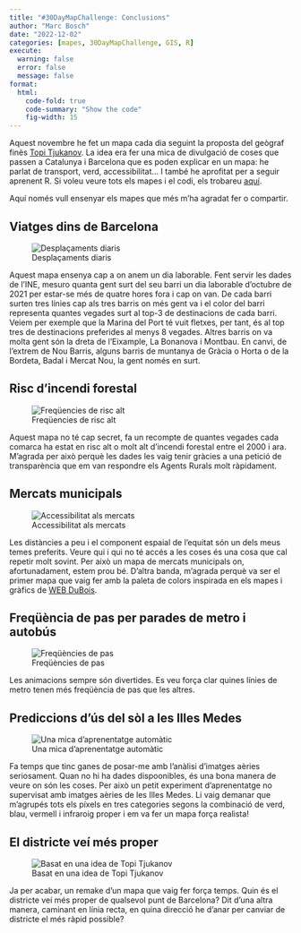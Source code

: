 ```yaml
---
title: "#30DayMapChallenge: Conclusions"
author: "Marc Bosch"
date: "2022-12-02"
categories: [mapes, 30DayMapChallenge, GIS, R]
execute:
  warning: false
  error: false
  message: false
format:
  html: 
    code-fold: true
    code-summary: "Show the code"
    fig-width: 15
---
```


Aquest novembre he fet un mapa cada dia seguint la proposta del geògraf finès [Topi Tjukanov](https://tjukanov.org/). La idea era fer una mica de divulgació de coses que passen a Catalunya i Barcelona que es poden explicar en un mapa: he parlat de transport, verd, accessibilitat... I també he aprofitat per a seguir aprenent R. Si voleu veure tots els mapes i el codi, els trobareu [aquí](https://github.com/marcboschmatas/30DayMapChallenge2022).

Aquí només vull ensenyar els mapes que més m'ha agradat fer o compartir.


## Viatges dins de Barcelona

![Desplaçaments diaris](https://github.com/marcboschmatas/30DayMapChallenge2022/blob/main/plots/06_network.png?raw=true)


Aquest mapa ensenya cap a on anem un dia laborable. Fent servir les dades de l'INE, mesuro quanta gent surt del seu barri un dia laborable d'octubre de 2021 per estar-se més de quatre hores fora i cap on van. De cada barri surten tres línies cap als tres barris on més gent va i el color del barri representa quantes vegades surt al top-3 de destinacions de cada barri. Veiem per exemple que la Marina del Port té vuit fletxes, per tant, és al top tres de destinacions preferides al menys 8 vegades.
Altres barris on va molta gent són la dreta de l'Eixample, La Bonanova i Montbau. En canvi, de l'extrem de Nou Barris, alguns barris de muntanya de Gràcia o Horta o de la Bordeta, Badal i Mercat Nou, la gent només en surt.


## Risc d'incendi forestal

![Freqüencies de risc alt](https://github.com/marcboschmatas/30DayMapChallenge2022/blob/main/plots/11_red.png?raw=true)

Aquest mapa no té cap secret, fa un recompte de quantes vegades cada comarca ha estat en risc alt o molt alt d'incendi forestal entre el 2000 i ara. M'agrada per això perquè les dades les vaig tenir gràcies a una petició de transparència que em van respondre els Agents Rurals molt ràpidament.


## Mercats municipals

![Accessibilitat als mercats](https://github.com/marcboschmatas/30DayMapChallenge2022/blob/main/plots/15_food.png?raw=true)

Les distàncies a peu i el component espaial de l'equitat són un dels meus temes preferits. Veure qui i qui no té accés a les coses és una cosa que cal repetir molt sovint. Per això un mapa de mercats municipals on, afortunadament, estem prou bé. D'altra banda, m'agrada perquè va ser el primer mapa que vaig fer amb la paleta de colors inspirada en els mapes i gràfics de [WEB DuBois](https://external-content.duckduckgo.com/iu/?u=https%3A%2F%2Fstaticweb.usafacts.org%2Fmedia%2Fimages%2Fservice-pnp-ppmsca-33900-33900v.width-800.jpg&f=1&nofb=1&ipt=5dbb7a0a99c07bcba6d0b7f7ee02ed992cbd587fcb3e4c470bd44039b09054d0&ipo=images).


## Freqüència de pas per parades de metro i autobús

![Freqüències de pas](https://github.com/marcboschmatas/30DayMapChallenge2022/blob/main/plots/23_movement.gif?raw=true)


Les animacions sempre són divertides. Es veu força clar quines línies de metro tenen més freqüència de pas que les altres.


## Prediccions d'ús del sòl a les Illes Medes

![Una mica d'aprenentatge automàtic](https://github.com/marcboschmatas/30DayMapChallenge2022/blob/main/plots/26_islands.png?raw=true)


Fa temps que tinc ganes de posar-me amb l'anàlisi d'imatges aèries seriosament. Quan no hi ha dades dispoonibles, és una bona manera de veure on són les coses. Per això un petit experiment d'aprenentatge no supervisat amb imatges aèries de les Illes Medes. Li vaig demanar que m'agrupés tots els píxels en tres categories segons la combinació de verd, blau, vermell i infraroig proper i em va fer un mapa força realista!


## El districte veí més proper

![Basat en una idea de Topi Tjukanov](https://github.com/marcboschmatas/30DayMapChallenge2022/blob/main/plots/30_remix.png?raw=true)


Ja per acabar, un remake d'un mapa que vaig fer força temps. Quin és el districte veí més proper de qualsevol punt de Barcelona? Dit d'una altra manera, caminant en línia recta, en quina direcció he d'anar per canviar de districte el més ràpid possible?





